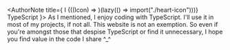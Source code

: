 
<AuthorNote title={
    <span className={styles.outroTitle}>
        <span>I </span>
        {((Icon) => <ClientSuspense fallback>
            <Icon/>
        </ClientSuspense>)(lazy(() => import("./heart-icon")))}
        <span> TypeScript</span>
    </span>
}>
    As I mentioned, I enjoy coding with TypeScript. I'll use it in most of my projects, if not all. This website is not
    an exemption. So even if you're amongst those that despise TypeScript or find it unnecessary, I hope you find value
    in the code I share ^_^
</AuthorNote>
